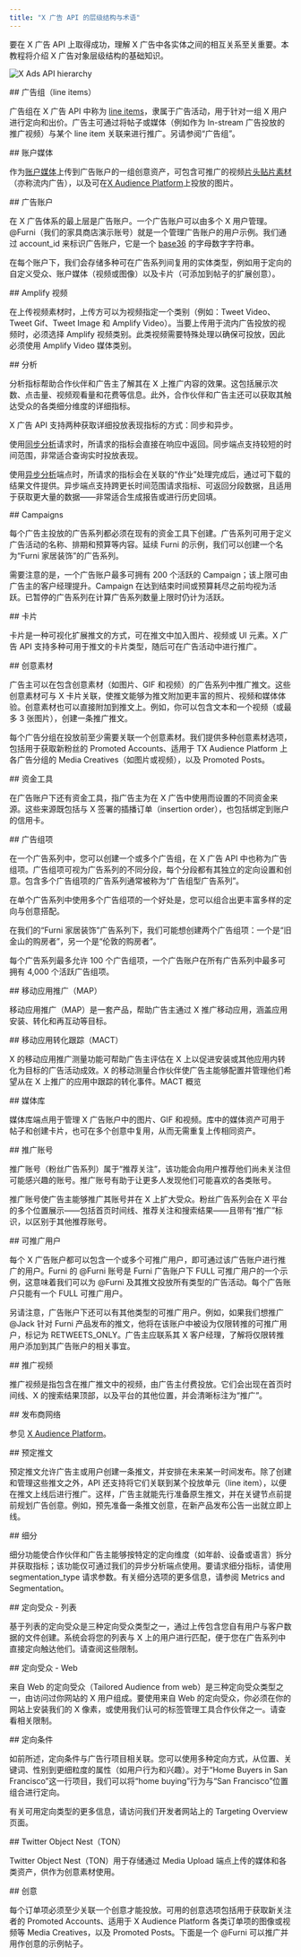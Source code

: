 ```yaml
---
title: "X 广告 API 的层级结构与术语"
---
```


要在 X 广告 API 上取得成功，理解 X 广告中各实体之间的相互关系至关重要。本教程将介绍 X 广告对象层级结构的基础知识。

![X Ads API hierarchy](/images/adsapi-heirarchy.png.twimg.1920.png)

<div id="ad-group-line-items">
  ## 广告组（line items）
</div>

广告组在 X 广告 API 中称为 [line items](https://developer.x.com/content/developer-twitter/en/docs/tutorials/ads-api-hierarchy-terminology#line-items)，隶属于广告活动，用于针对一组 X 用户进行定向和出价。广告主可通过将帖子或媒体（例如作为 In-stream 广告投放的推广视频）与某个 line item 关联来进行推广。另请参阅“广告组”。

<div id="account-media">
  ## 账户媒体
</div>

作为[账户媒体](/zh/x-ads-api/creatives#account-media)上传到广告账户的一组创意资产，可包含可推广的视频[片头贴片素材](/zh/x-ads-api/campaign-management#video-views-preroll-objective)（亦称流内广告），以及可在[X Audience Platform](https://developer.x.com/content/developer-twitter/en/docs/ads/measurement/overview/twitter-audience-platform)上投放的图片。

<div id="ads-accounts">
  ## 广告账户
</div>

在 X 广告体系的最上层是广告账户。一个广告账户可以由多个 X 用户管理。@Furni（我们的家具商店演示账号）就是一个管理广告账户的用户示例。我们通过 account\_id 来标识广告账户，它是一个 [base36](https://en.wikipedia.org/wiki/Base36) 的字母数字字符串。

在每个账户下，我们会存储多种可在广告系列间复用的实体类型，例如用于定向的自定义受众、账户媒体（视频或图像）以及卡片（可添加到帖子的扩展创意）。

<div id="amplify-video">
  ## Amplify 视频
</div>

在上传视频素材时，上传方可以为视频指定一个类别（例如：Tweet Video、Tweet Gif、Tweet Image 和 Amplify Video）。当要上传用于流内广告投放的视频时，必须选择 Amplify 视频类别。此类视频需要特殊处理以确保可投放，因此必须使用 Amplify Video 媒体类别。

<div id="analytics">
  ## 分析
</div>

分析指标帮助合作伙伴和广告主了解其在 X 上推广内容的效果。这包括展示次数、点击量、视频观看量和花费等信息。此外，合作伙伴和广告主还可以获取其触达受众的各类细分维度的详细指标。

X 广告 API 支持两种获取详细投放表现指标的方式：同步和异步。

使用[同步分析](/zh/x-ads-api/analytics#synchronous-analytics)请求时，所请求的指标会直接在响应中返回。同步端点支持较短的时间范围，非常适合查询实时投放表现。

使用[异步分析](/zh/x-ads-api/analytics#asynchronous-analytics)端点时，所请求的指标会在关联的“作业”处理完成后，通过可下载的结果文件提供。异步端点支持跨更长时间范围请求指标、可返回分段数据，且适用于获取更大量的数据——非常适合生成报告或进行历史回填。

<div id="campaigns">
  ## Campaigns
</div>

每个广告主投放的广告系列都必须在现有的资金工具下创建。广告系列可用于定义广告活动的名称、排期和预算等内容。延续 Furni 的示例，我们可以创建一个名为“Furni 家居装饰”的广告系列。

需要注意的是，一个广告账户最多可拥有 200 个活跃的 Campaign；该上限可由广告主的客户经理提升。Campaign 在达到结束时间或预算耗尽之前均视为活跃。已暂停的广告系列在计算广告系列数量上限时仍计为活跃。

<div id="cards">
  ## 卡片
</div>

卡片是一种可视化扩展推文的方式，可在推文中加入图片、视频或 UI 元素。X 广告 API 支持多种可用于推文的卡片类型，随后可在广告活动中进行推广。

<div id="creatives">
  ## 创意素材
</div>

广告主可以在包含创意素材（如图片、GIF 和视频）的广告系列中推广推文。这些创意素材可与 X 卡片关联，使推文能够为推文附加更丰富的照片、视频和媒体体验。创意素材也可以直接附加到推文上。例如，你可以包含文本和一个视频（或最多 3 张图片），创建一条推广推文。

每个广告分组在投放前至少需要关联一个创意素材。我们提供多种创意素材选项，包括用于获取新粉丝的 Promoted Accounts、适用于 TX Audience Platform 上各广告分组的 Media Creatives（如图片或视频），以及 Promoted Posts。

<div id="funding-instruments">
  ## 资金工具
</div>

在广告账户下还有资金工具，指广告主为在 X 广告中使用而设置的不同资金来源。这些来源既包括与 X 签署的插播订单（insertion order），也包括绑定到账户的信用卡。

<div id="line-items">
  ## 广告组项
</div>

在一个广告系列中，您可以创建一个或多个广告组，在 X 广告 API 中也称为广告组项。广告组项可视为广告系列的不同分段，每个分段都有其独立的定向设置和创意。包含多个广告组项的广告系列通常被称为“广告组型广告系列”。

在单个广告系列中使用多个广告组项的一个好处是，您可以组合出更丰富多样的定向与创意搭配。

在我们的“Furni 家居装饰”广告系列下，我们可能想创建两个广告组项：一个是“旧金山的购房者”，另一个是“伦敦的购房者”。

每个广告系列最多允许 100 个广告组项，一个广告账户在所有广告系列中最多可拥有 4,000 个活跃广告组项。

<div id="mobile-app-promotion-map">
  ## 移动应用推广（MAP）
</div>

移动应用推广（MAP）是一套产品，帮助广告主通过 X 推广移动应用，涵盖应用安装、转化和再互动等目标。

<div id="mobile-app-conversion-tracking-mact">
  ## 移动应用转化跟踪（MACT）
</div>

X 的移动应用推广测量功能可帮助广告主评估在 X 上以促进安装或其他应用内转化为目标的广告活动成效。X 的移动测量合作伙伴使广告主能够配置并管理他们希望从在 X 上推广的应用中跟踪的转化事件。MACT 概览

<div id="media-library">
  ## 媒体库
</div>

媒体库端点用于管理 X 广告账户中的图片、GIF 和视频。库中的媒体资产可用于帖子和创建卡片，也可在多个创意中复用，从而无需重复上传相同资产。

<div id="promoted-accounts">
  ## 推广账号
</div>

推广账号（粉丝广告系列）属于“推荐关注”，该功能会向用户推荐他们尚未关注但可能感兴趣的账号。推广账号有助于让更多人发现他们可能喜欢的各类账号。

推广账号使广告主能够推广其账号并在 X 上扩大受众。粉丝广告系列会在 X 平台的多个位置展示——包括首页时间线、推荐关注和搜索结果——且带有“推广”标识，以区别于其他推荐账号。

<div id="promotable-users">
  ## 可推广用户
</div>

每个 X 广告账户都可以包含一个或多个可推广用户，即可通过该广告账户进行推广的用户。Furni 的 @Furni 账号是 Furni 广告账户下 FULL 可推广用户的一个示例，这意味着我们可以为 @Furni 及其推文投放所有类型的广告活动。每个广告账户只能有一个 FULL 可推广用户。

另请注意，广告账户下还可以有其他类型的可推广用户。例如，如果我们想推广 @Jack 针对 Furni 产品发布的推文，他将在该账户中被设为仅限转推的可推广用户，标记为 RETWEETS\_ONLY。广告主应联系其 X 客户经理，了解将仅限转推用户添加到其广告账户的相关事宜。

<div id="promoted-video">
  ## 推广视频
</div>

推广视频是指包含在推广推文中的视频，由广告主付费投放。它们会出现在首页时间线、X 的搜索结果顶部，以及平台的其他位置，并会清晰标注为“推广”。

<div id="publisher-network">
  ## 发布商网络
</div>

参见 [X Audience Platform](/zh/x-ads-api/audiences)。

<div id="scheduled-tweets">
  ## 预定推文
</div>

预定推文允许广告主或用户创建一条推文，并安排在未来某一时间发布。除了创建和管理这些推文之外，API 还支持将它们关联到某个投放单元（line item），以便在推文上线后进行推广。这样，广告主就能先行准备原生推文，并在关键节点前提前规划广告创意。例如，预先准备一条推文创意，在新产品发布公告一出就立即上线。

<div id="segmentation">
  ## 细分
</div>

细分功能使合作伙伴和广告主能够按特定的定向维度（如年龄、设备或语言）拆分并获取指标；该功能仅可通过我们的异步分析端点使用。要请求细分指标，请使用 segmentation\_type 请求参数。有关细分选项的更多信息，请参阅 Metrics and Segmentation。

<div id="tailored-audience-list">
  ## 定向受众 - 列表
</div>

基于列表的定向受众是三种定向受众类型之一，通过上传包含您自有用户与客户数据的文件创建。系统会将您的列表与 X 上的用户进行匹配，便于您在广告系列中直接定向触达他们。请查阅这些限制。

<div id="tailored-audience-web">
  ## 定向受众 - Web
</div>

来自 Web 的定向受众（Tailored Audience from web）是三种定向受众类型之一，由访问过你网站的 X 用户组成。要使用来自 Web 的定向受众，你必须在你的网站上安装我们的 X 像素，或使用我们认可的标签管理工具合作伙伴之一。请查看相关限制。

<div id="targeting-criteria">
  ## 定向条件
</div>

如前所述，定向条件与广告行项目相关联。您可以使用多种定向方式，从位置、关键词、性别到更细粒度的属性（如用户行为和兴趣）。对于“Home Buyers in San Francisco”这一行项目，我们可以将“home buying”行为与“San Francisco”位置组合进行定向。

有关可用定向类型的更多信息，请访问我们开发者网站上的 Targeting Overview 页面。

<div id="twitter-object-nest-ton">
  ## Twitter Object Nest（TON）
</div>

Twitter Object Nest（TON）用于存储通过 Media Upload 端点上传的媒体和各类资产，供作为创意素材使用。

<div id="creatives">
  ## 创意
</div>

每个订单项必须至少关联一个创意才能投放。可用的创意选项包括用于获取新关注者的 Promoted Accounts、适用于 X Audience Platform 各类订单项的图像或视频等 Media Creatives，以及 Promoted Posts。下面是一个 @Furni 可以推广并用作创意的示例帖子。